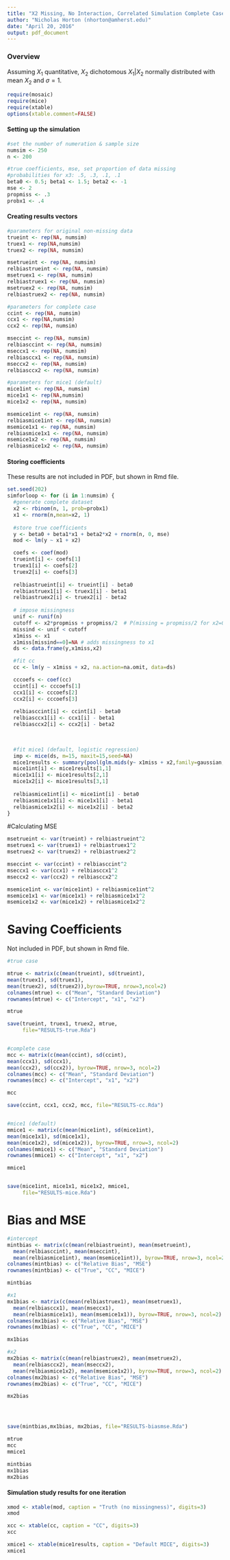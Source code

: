 ```yaml
---
title: "X2 Missing, No Interaction, Correlated Simulation Complete Case, MICE"
author: "Nicholas Horton (nhorton@amherst.edu)"
date: "April 20, 2016"
output: pdf_document
---
```


### Overview

Assuming $X_1$ quantitative, $X_2$ dichotomous
$X_1|X_2$ normally distributed with mean $X_2$ and $\sigma = 1$. 


```r
require(mosaic)
require(mice)
require(xtable)
options(xtable.comment=FALSE)
```

#### Setting up the simulation
```r
#set the number of numeration & sample size
numsim <- 250
n <- 200

#true coefficients, mse, set proportion of data missing
#probabilities for x3: .5, .3, .1, .1
beta0 <- 0.5; beta1 <- 1.5; beta2 <- -1
mse <- 2
propmiss <- .3
probx1 <- .4

```
#### Creating results vectors
```r
#parameters for original non-missing data
trueint <- rep(NA, numsim)
truex1 <- rep(NA,numsim) 
truex2 <- rep(NA, numsim) 

msetrueint <- rep(NA, numsim)
relbiastrueint <- rep(NA, numsim)
msetruex1 <- rep(NA, numsim)
relbiastruex1 <- rep(NA, numsim)
msetruex2 <- rep(NA, numsim)
relbiastruex2 <- rep(NA, numsim)

#parameters for complete case
ccint <- rep(NA, numsim)
ccx1 <- rep(NA,numsim) 
ccx2 <- rep(NA, numsim) 

mseccint <- rep(NA, numsim)
relbiasccint <- rep(NA, numsim)
mseccx1 <- rep(NA, numsim)
relbiasccx1 <- rep(NA, numsim)
mseccx2 <- rep(NA, numsim)
relbiasccx2 <- rep(NA, numsim)

#parameters for mice1 (default)
mice1int <- rep(NA, numsim)
mice1x1 <- rep(NA,numsim) 
mice1x2 <- rep(NA, numsim) 

msemice1int <- rep(NA, numsim)
relbiasmice1int <- rep(NA, numsim)
msemice1x1 <- rep(NA, numsim)
relbiasmice1x1 <- rep(NA, numsim)
msemice1x2 <- rep(NA, numsim)
relbiasmice1x2 <- rep(NA, numsim)

```
#### Storing coefficients
These results are not included in PDF, but shown in Rmd file.
```r

set.seed(202)
simforloop <- for (i in 1:numsim) {
  #generate complete dataset
  x2 <- rbinom(n, 1, prob=probx1)
  x1 <- rnorm(n,mean=x2, 1)
  
  #store true coefficients
  y <- beta0 + beta1*x1 + beta2*x2 + rnorm(n, 0, mse) 
  mod <- lm(y ~ x1 + x2) 

  coefs <- coef(mod)
  trueint[i] <- coefs[1]
  truex1[i] <- coefs[2]
  truex2[i] <- coefs[3]
  
  relbiastrueint[i] <- trueint[i] - beta0
  relbiastruex1[i] <- truex1[i] - beta1
  relbiastruex2[i] <- truex2[i] - beta2
  
  # impose missingness
  unif <- runif(n)
  cutoff <- x2*propmiss + propmiss/2  # P(missing = propmiss/2 for x2=0, 3*promiss/2 for x2=1)
  missind <- unif < cutoff
  x1miss <- x1
  x1miss[missind==0]=NA # adds missingness to x1
  ds <- data.frame(y,x1miss,x2)

  #fit cc
  cc <- lm(y ~ x1miss + x2, na.action=na.omit, data=ds)

  cccoefs <- coef(cc)
  ccint[i] <- cccoefs[1]
  ccx1[i] <- cccoefs[2]
  ccx2[i] <- cccoefs[3]
  
  relbiasccint[i] <- ccint[i] - beta0
  relbiasccx1[i] <- ccx1[i] - beta1
  relbiasccx2[i] <- ccx2[i] - beta2
  

   
  #fit mice1 (default, logistic regression)
  imp <- mice(ds, m=15, maxit=15,seed=NA)
  mice1results <- summary(pool(glm.mids(y~ x1miss + x2,family=gaussian, data=imp)))
  mice1int[i] <- mice1results[1,1]
  mice1x1[i] <- mice1results[2,1]
  mice1x2[i] <- mice1results[3,1]
  
  relbiasmice1int[i] <- mice1int[i] - beta0
  relbiasmice1x1[i] <- mice1x1[i] - beta1
  relbiasmice1x2[i] <- mice1x2[i] - beta2
}
```

#Calculating MSE

```r
msetrueint <- var(trueint) + relbiastrueint^2
msetruex1 <- var(truex1) + relbiastruex1^2
msetruex2 <- var(truex2) + relbiastruex2^2

mseccint <- var(ccint) + relbiasccint^2
mseccx1 <- var(ccx1) + relbiasccx1^2
mseccx2 <- var(ccx2) + relbiasccx2^2

msemice1int <- var(mice1int) + relbiasmice1int^2
msemice1x1 <- var(mice1x1) + relbiasmice1x1^2
msemice1x2 <- var(mice1x2) + relbiasmice1x2^2
```


# Saving Coefficients

Not included in PDF, but shown in Rmd file.
```r
#true case

mtrue <- matrix(c(mean(trueint), sd(trueint),
mean(truex1), sd(truex1),
mean(truex2), sd(truex2)),byrow=TRUE, nrow=3,ncol=2)
colnames(mtrue) <- c("Mean", "Standard Deviation")
rownames(mtrue) <- c("Intercept", "x1", "x2")

mtrue

save(trueint, truex1, truex2, mtrue, 
     file="RESULTS-true.Rda")


#complete case
mcc <- matrix(c(mean(ccint), sd(ccint), 
mean(ccx1), sd(ccx1),
mean(ccx2), sd(ccx2)), byrow=TRUE, nrow=3, ncol=2)
colnames(mcc) <- c("Mean", "Standard Deviation")
rownames(mcc) <- c("Intercept", "x1", "x2")

mcc

save(ccint, ccx1, ccx2, mcc, file="RESULTS-cc.Rda")


#mice1 (default)
mmice1 <- matrix(c(mean(mice1int), sd(mice1int), 
mean(mice1x1), sd(mice1x1),
mean(mice1x2), sd(mice1x2)), byrow=TRUE, nrow=3, ncol=2)
colnames(mmice1) <- c("Mean", "Standard Deviation")
rownames(mmice1) <- c("Intercept", "x1", "x2")

mmice1


save(mice1int, mice1x1, mice1x2, mmice1,
     file="RESULTS-mice.Rda")

```

# Bias and MSE
```r
#intercept
mintbias <- matrix(c(mean(relbiastrueint), mean(msetrueint),
  mean(relbiasccint), mean(mseccint),
  mean(relbiasmice1int), mean(msemice1int)), byrow=TRUE, nrow=3, ncol=2)
colnames(mintbias) <- c("Relative Bias", "MSE")
rownames(mintbias) <- c("True", "CC", "MICE")

mintbias

#x1
mx1bias <- matrix(c(mean(relbiastruex1), mean(msetruex1),
  mean(relbiasccx1), mean(mseccx1), 
  mean(relbiasmice1x1), mean(msemice1x1)), byrow=TRUE, nrow=3, ncol=2)
colnames(mx1bias) <- c("Relative Bias", "MSE")
rownames(mx1bias) <- c("True", "CC", "MICE")

mx1bias

#x2
mx2bias <- matrix(c(mean(relbiastruex2), mean(msetruex2), 
  mean(relbiasccx2), mean(mseccx2),
  mean(relbiasmice1x2), mean(msemice1x2)), byrow=TRUE, nrow=3, ncol=2)
colnames(mx2bias) <- c("Relative Bias", "MSE")
rownames(mx2bias) <- c("True", "CC", "MICE")

mx2bias




save(mintbias,mx1bias, mx2bias, file="RESULTS-biasmse.Rda")
```


```r
mtrue
mcc
mmice1

mintbias
mx1bias
mx2bias
```

#### Simulation study results for one iteration
```r
xmod <- xtable(mod, caption = "Truth (no missingness)", digits=3)
xmod
```

```r
xcc <- xtable(cc, caption = "CC", digits=3)
xcc
```


```r
xmice1 <- xtable(mice1results, caption = "Default MICE", digits=3)
xmice1
```
